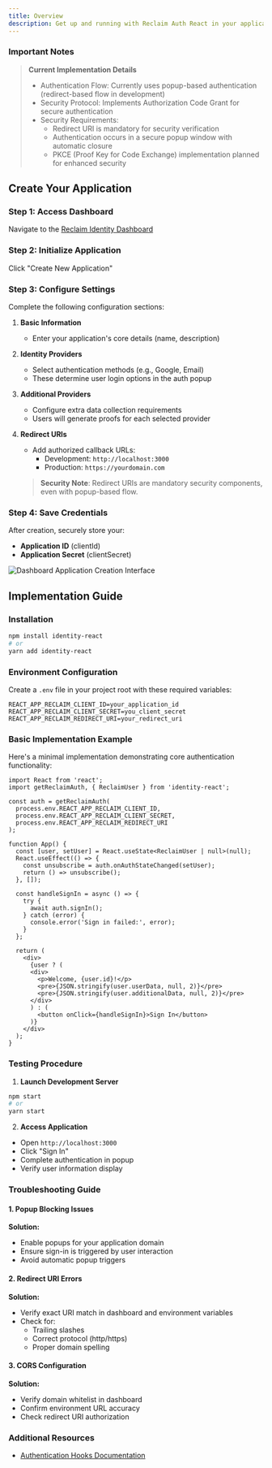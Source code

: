 ```yaml
---
title: Overview
description: Get up and running with Reclaim Auth React in your application quickly.
---
```


### Important Notes

> **Current Implementation Details**
> - Authentication Flow: Currently uses popup-based authentication (redirect-based flow in development)
> - Security Protocol: Implements Authorization Code Grant for secure authentication
> - Security Requirements: 
>   - Redirect URI is mandatory for security verification
>   - Authentication occurs in a secure popup window with automatic closure
>   - PKCE (Proof Key for Code Exchange) implementation planned for enhanced security

## Create Your Application

### Step 1: Access Dashboard
Navigate to the [Reclaim Identity Dashboard](https://dev.reclaimprotocol.org/new-application)

### Step 2: Initialize Application
Click "Create New Application"

### Step 3: Configure Settings
Complete the following configuration sections:

1. **Basic Information**
   - Enter your application's core details (name, description)

2. **Identity Providers**
   - Select authentication methods (e.g., Google, Email)
   - These determine user login options in the auth popup

3. **Additional Providers**
   - Configure extra data collection requirements
   - Users will generate proofs for each selected provider

4. **Redirect URIs**
   - Add authorized callback URLs:
     - Development: `http://localhost:3000`
     - Production: `https://yourdomain.com`
   
   > **Security Note**: Redirect URIs are mandatory security components, even with popup-based flow.

### Step 4: Save Credentials
After creation, securely store your:
- **Application ID** (clientId)
- **Application Secret** (clientSecret)

![Dashboard Application Creation Interface](/oauth/react/dashboard.png)

## Implementation Guide

### Installation
```bash
npm install identity-react
# or
yarn add identity-react
```

### Environment Configuration
Create a `.env` file in your project root with these required variables:

```env
REACT_APP_RECLAIM_CLIENT_ID=your_application_id
REACT_APP_RECLAIM_CLIENT_SECRET=you_client_secret
REACT_APP_RECLAIM_REDIRECT_URI=your_redirect_uri
```

### Basic Implementation Example
Here's a minimal implementation demonstrating core authentication functionality:

```tsx
import React from 'react';
import getReclaimAuth, { ReclaimUser } from 'identity-react';

const auth = getReclaimAuth(
  process.env.REACT_APP_RECLAIM_CLIENT_ID,
  process.env.REACT_APP_RECLAIM_CLIENT_SECRET,
  process.env.REACT_APP_RECLAIM_REDIRECT_URI
);

function App() {
  const [user, setUser] = React.useState<ReclaimUser | null>(null);
  React.useEffect(() => {
    const unsubscribe = auth.onAuthStateChanged(setUser);
    return () => unsubscribe();
  }, []);

  const handleSignIn = async () => {
    try {
      await auth.signIn();
    } catch (error) {
      console.error('Sign in failed:', error);
    }
  };

  return (
    <div>
      {user ? (
      <div>
        <p>Welcome, {user.id}!</p>
        <pre>{JSON.stringify(user.userData, null, 2)}</pre>
        <pre>{JSON.stringify(user.additionalData, null, 2)}</pre>
      </div>
      ) : (
        <button onClick={handleSignIn}>Sign In</button>
      )}
    </div>
  );
}
```

### Testing Procedure

1. **Launch Development Server**
```bash
npm start
# or
yarn start
```

2. **Access Application**
- Open `http://localhost:3000`
- Click "Sign In"
- Complete authentication in popup
- Verify user information display

### Troubleshooting Guide

#### 1. Popup Blocking Issues
**Solution:**
- Enable popups for your application domain
- Ensure sign-in is triggered by user interaction
- Avoid automatic popup triggers

#### 2. Redirect URI Errors
**Solution:**
- Verify exact URI match in dashboard and environment variables
- Check for:
  - Trailing slashes
  - Correct protocol (http/https)
  - Proper domain spelling

#### 3. CORS Configuration
**Solution:**
- Verify domain whitelist in dashboard
- Confirm environment URL accuracy
- Check redirect URI authorization

### Additional Resources
- [Authentication Hooks Documentation](/oauth/react/hooks)
